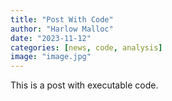 ```yaml
---
title: "Post With Code"
author: "Harlow Malloc"
date: "2023-11-12"
categories: [news, code, analysis]
image: "image.jpg"
---
```


This is a post with executable code.
